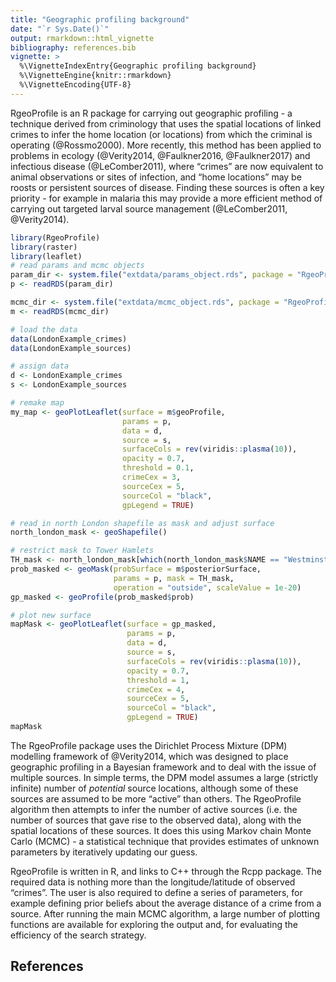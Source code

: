 ```yaml
---
title: "Geographic profiling background"
date: "`r Sys.Date()`"
output: rmarkdown::html_vignette
bibliography: references.bib
vignette: >
  %\VignetteIndexEntry{Geographic profiling background}
  %\VignetteEngine{knitr::rmarkdown}
  %\VignetteEncoding{UTF-8}
---
```


RgeoProfile is an R package for carrying out geographic profiling - a technique derived from criminology that uses the spatial locations of linked crimes to infer the home location (or locations) from which the criminal is operating (@Rossmo2000). More recently, this method has been applied to problems in ecology (@Verity2014, @Faulkner2016, @Faulkner2017) and infectious disease (@LeComber2011), where "crimes" are now equivalent to animal observations or sites of infection, and "home locations" may be roosts or persistent sources of disease. Finding these sources is often a key priority - for example in malaria this may provide a more efficient method of carrying out targeted larval source management (@LeComber2011, @Verity2014).

```r
library(RgeoProfile)
library(raster)
library(leaflet)
# read params and mcmc objects
param_dir <- system.file("extdata/params_object.rds", package = "RgeoProfile", mustWork = TRUE)
p <- readRDS(param_dir)

mcmc_dir <- system.file("extdata/mcmc_object.rds", package = "RgeoProfile", mustWork = TRUE)
m <- readRDS(mcmc_dir)

# load the data 
data(LondonExample_crimes)
data(LondonExample_sources)

# assign data
d <- LondonExample_crimes
s <- LondonExample_sources

# remake map
my_map <- geoPlotLeaflet(surface = m$geoProfile,
                         params = p,
                         data = d, 
                         source = s, 
                         surfaceCols = rev(viridis::plasma(10)),
                         opacity = 0.7,
                         threshold = 0.1,
                         crimeCex = 3,
                         sourceCex = 5,
                         sourceCol = "black",
                         gpLegend = TRUE)   

# read in north London shapefile as mask and adjust surface
north_london_mask <- geoShapefile()

# restrict mask to Tower Hamlets
TH_mask <- north_london_mask[which(north_london_mask$NAME == "Westminster"), ]
prob_masked <- geoMask(probSurface = m$posteriorSurface, 
                       params = p, mask = TH_mask,
                       operation = "outside", scaleValue = 1e-20)
gp_masked <- geoProfile(prob_masked$prob)

# plot new surface
mapMask <- geoPlotLeaflet(surface = gp_masked,
                          params = p,
                          data = d, 
                          source = s, 
                          surfaceCols = rev(viridis::plasma(10)),
                          opacity = 0.7,
                          threshold = 1,
                          crimeCex = 4,
                          sourceCex = 5,
                          sourceCol = "black",
                          gpLegend = TRUE)
mapMask
```                         


The RgeoProfile package uses the Dirichlet Process Mixture (DPM) modelling framework of @Verity2014, which was designed to place geographic profiling in a Bayesian framework and to deal with the issue of multiple sources. In simple terms, the DPM model assumes a large (strictly infinite) number of *potential* source locations, although some of these sources are assumed to be more "active" than others. The RgeoProfile algorithm then attempts to infer the number of active sources (i.e. the number of sources that gave rise to the observed data), along with the spatial locations of these sources. It does this using Markov chain Monte Carlo (MCMC) - a statistical technique that provides estimates of unknown parameters by iteratively updating our guess.

RgeoProfile is written in R, and links to C++ through the Rcpp package. The required data is nothing more than the longitude/latitude of observed "crimes". The user is also required to define a series of parameters, for example defining prior beliefs about the average distance of a crime from a source. After running the main MCMC algorithm, a large number of plotting functions are available for exploring the output and, for evaluating the efficiency of the search strategy.

## References

